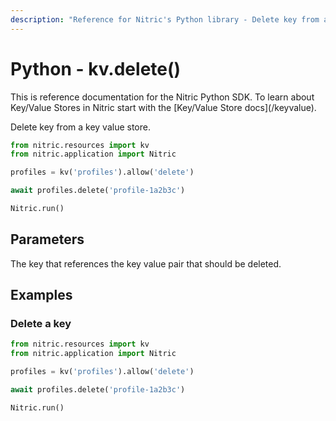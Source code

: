 ```yaml
---
description: "Reference for Nitric's Python library - Delete key from a key value store."
---
```


# Python - kv.delete()

<Note>
  This is reference documentation for the Nitric Python SDK. To learn about
  Key/Value Stores in Nitric start with the [Key/Value Store docs](/keyvalue).
</Note>

Delete key from a key value store.

```python
from nitric.resources import kv
from nitric.application import Nitric

profiles = kv('profiles').allow('delete')

await profiles.delete('profile-1a2b3c')

Nitric.run()
```

## Parameters

<Properties>
  <Property name="key" required type="string">
    The key that references the key value pair that should be deleted.
  </Property>
</Properties>

## Examples

### Delete a key

```python
from nitric.resources import kv
from nitric.application import Nitric

profiles = kv('profiles').allow('delete')

await profiles.delete('profile-1a2b3c')

Nitric.run()
```
